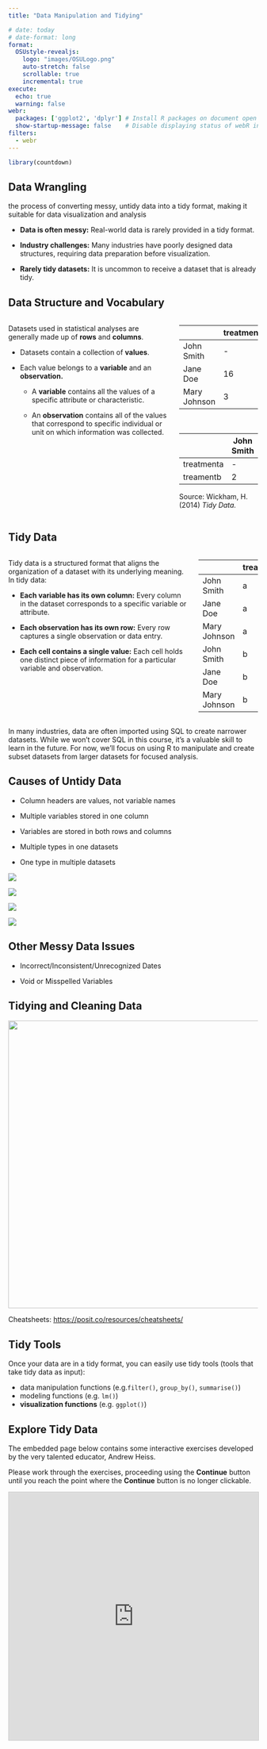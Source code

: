 ```yaml
---
title: "Data Manipulation and Tidying"

# date: today
# date-format: long
format:
  OSUstyle-revealjs:
    logo: "images/OSULogo.png"
    auto-stretch: false
    scrollable: true
    incremental: true
execute: 
  echo: true
  warning: false
webr:
  packages: ['ggplot2', 'dplyr'] # Install R packages on document open
  show-startup-message: false    # Disable displaying status of webR initialization
filters:
  - webr
---
```


```r
library(countdown)
```

## Data Wrangling

the process of converting messy, untidy data into a tidy format, making it suitable for data visualization and analysis

-   **Data is often messy:** Real-world data is rarely provided in a tidy format.

-   **Industry challenges:** Many industries have poorly designed data structures, requiring data preparation before visualization.

-   **Rarely tidy datasets:** It is uncommon to receive a dataset that is already tidy.

## Data Structure and Vocabulary

::::: columns
::: column
Datasets used in statistical analyses are generally made up of **rows** and **columns**.

-   Datasets contain a collection of **values**.

-   Each value belongs to a **variable** and an **observation.**

    -   A **variable** contains all the values of a specific attribute or characteristic.

    -   An **observation** contains all of the values that correspond to specific individual or unit on which information was collected.
:::

::: column
|              | treatmenta | treatmentb |
|--------------|------------|------------|
| John Smith   | \-         | 2          |
| Jane Doe     | 16         | 11         |
| Mary Johnson | 3          | 1          |

 

|            | John Smith | Jane Doe | Mary Johnson |
|------------|------------|----------|--------------|
| treatmenta | \-         | 16       | 3            |
| treamentb  | 2          | 11       | 1            |

Source: Wickham, H. (2014) *Tidy Data.*
:::
:::::

## Tidy Data

:::::: columns
::: column
Tidy data is a structured format that aligns the organization of a dataset with its underlying meaning. In tidy data:

-   **Each variable has its own column:** Every column in the dataset corresponds to a specific variable or attribute.

-   **Each observation has its own row:** Every row captures a single observation or data entry.

-   **Each cell contains a single value:** Each cell holds one distinct piece of information for a particular variable and observation.
:::

:::: column
::: fragment
|              | treatment | result |
|--------------|-----------|--------|
| John Smith   | a         | \-     |
| Jane Doe     | a         | 16     |
| Mary Johnson | a         | 3      |
| John Smith   | b         | 2      |
| Jane Doe     | b         | 11     |
| Mary Johnson | b         | 1      |
:::
::::
::::::

::: fragment
In many industries, data are often imported using SQL to create narrower datasets. While we won’t cover SQL in this course, it’s a valuable skill to learn in the future. For now, we’ll focus on using R to manipulate and create subset datasets from larger datasets for focused analysis.
:::

## Causes of Untidy Data

-   Column headers are values, not variable names

-   Multiple variables stored in one column

-   Variables are stored in both rows and columns

-   Multiple types in one datasets

-   One type in multiple datasets

::: fragment
![](images/tab1.png)

![](images/tab2.png)

![](images/tab3.png)

![](images/tab4.png)
:::

## Other Messy Data Issues

-   Incorrect/Inconsistent/Unrecognized Dates

-   Void or Misspelled Variables

## Tidying and Cleaning Data

![](images/packages.png){fig-align="center" width="580"}

Cheatsheets: <https://posit.co/resources/cheatsheets/>

## Tidy Tools

Once your data are in a tidy format, you can easily use tidy tools (tools that take tidy data as input):

-   data manipulation functions (e.g.`filter()`, `group_by()`, `summarise()`)
-   modeling functions (e.g. `lm()`)
-   **visualization functions** (e.g. `ggplot()`)

## Explore Tidy Data

The embedded page below contains some interactive exercises developed by the very talented educator, Andrew Heiss. 

Please work through the exercises, proceeding using the **Continue** button until you reach the point where the **Continue** button is no longer clickable.

<iframe src="https://r-primers.andrewheiss.com/tidy-data/01-reshape-data/01-tidy-data.html" width="100%" height="500px" style="border:1px solid #ccc;"></iframe>


